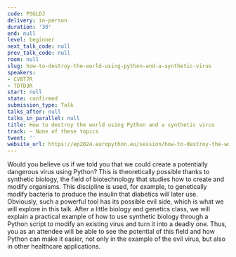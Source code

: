 ```yaml
---
code: PSGLDJ
delivery: in-person
duration: '30'
end: null
level: beginner
next_talk_code: null
prev_talk_code: null
room: null
slug: how-to-destroy-the-world-using-python-and-a-synthetic-virus
speakers:
- CV8T7R
- TDTD3R
start: null
state: confirmed
submission_type: Talk
talks_after: null
talks_in_parallel: null
title: How to destroy the world using Python and a synthetic virus
track: ~ None of these topics
tweet: ''
website_url: https://ep2024.europython.eu/session/how-to-destroy-the-world-using-python-and-a-synthetic-virus
---
```


Would you believe us if we told you that we could create a potentially dangerous virus using Python? This is theoretically possible thanks to synthetic biology, the field of biotechnology that studies how to create and modify organisms. This discipline is used, for example, to genetically modify bacteria to produce the insulin that diabetics will later use. Obviously, such a powerful tool has its possible evil side, which is what we will explore in this talk. After a little biology and genetics class, we will explain a practical example of how to use synthetic biology through a Python script to modify an existing virus and turn it into a deadly one. Thus, you as an attendee will be able to see the potential of this field and how Python can make it easier, not only in the example of the evil virus, but also in other healthcare applications.
